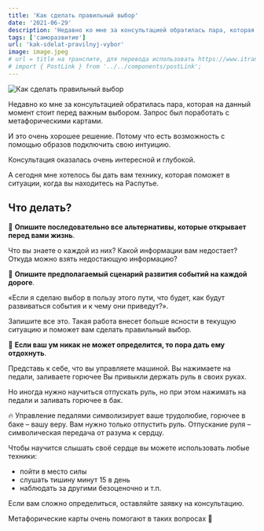 ```yaml
---
title: 'Как сделать правильный выбор'
date: '2021-06-29'
description: 'Недавно ко мне за консультацией обратилась пара, которая на данный момент стоит перед важным выбором. И сегодня мне хотелось бы дать вам технику, которая поможет в ситуации, когда вы находитесь на Распутье.'
tags: ['саморазвитие']
url: 'kak-sdelat-pravilnyj-vybor'
image: image.jpeg
# url = title на транслите, для перевода использовать https://www.itranslit.com/
# import { PostLink } from '../../components/postLink';
---
```



![Как сделать правильный выбор](./image.jpeg)

Недавно ко мне за консультацией обратилась пара, которая на данный момент стоит перед важным выбором. Запрос был поработать с метафорическими картами.

И это очень хорошее решение. Потому что есть возможность с помощью образов подключить свою интуицию.

Консультация оказалась очень интересной и глубокой.

А сегодня мне хотелось бы дать вам технику, которая поможет в ситуации, когда вы находитесь на Распутье.

## Что делать?

🔷 **Опишите последовательно все альтернативы, которые открывает перед вами жизнь**.

Что вы знаете о каждой из них? Какой информации вам недостает? Откуда можно взять недостающую информацию?

🔷 **Опишите предполагаемый сценарий развития событий на каждой дороге**.

«Если я сделаю выбор в пользу этого пути, что будет, как будут развиваться события и к чему они приведут?».

Запишите все это. Такая работа внесет больше ясности в текущую ситуацию и поможет вам сделать правильный выбор.

🔷 **Если ваш ум никак не может определится, то пора дать ему отдохнуть**.

Представь к себе, что вы управляете машиной. Вы нажимаете на педали, заливаете горючее Вы привыкли держать руль в своих руках.

Но иногда нужно научиться отпускать руль, но при этом нажимать на педали и заливать горючее в бак.

🔥 Управление педалями символизирует ваше трудолюбие, горючее в баке – вашу веру. Вам нужно только отпустить руль. Отпускание руля – символическая передача от разума к сердцу.

Чтобы научится слышать своё сердце вы можете использовать любые техники:

- пойти в место силы
- слушать тишину минут 15 в день
- наблюдать за другими безоценочно и т.п.

Если вам сложно определиться, <PostLink to="#how-to-get-consultation">оставляйте заявку на консультацию</PostLink>.

Метафорические карты очень помогают в таких вопросах 💜
